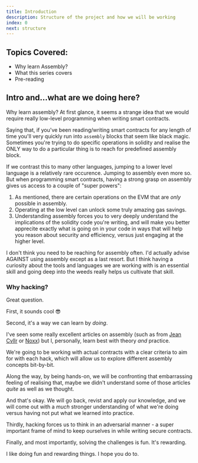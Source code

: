 ```yaml
---
title: Introduction
description: Structure of the project and how we will be working
index: 0
next: structure
---
```


## Topics Covered:

- Why learn Assembly?
- What this series covers
- Pre-reading

## Intro and...what are we doing here?

Why learn assembly? At first glance, it seems a strange idea that we would require really low-level programming when writing smart contracts.

Saying that, if you've been reading/writing smart contracts for any length of time you'll very quickly run into `assembly` blocks that seem like black magic. Sometimes you're trying to do specific operations in solidity and realise the ONLY way to do a particular thing is to reach for predefined assembly block.

If we contrast this to many other languages, jumping to a lower level language is a relatively rare occurence. Jumping to assembly even more so. But when programming smart contracts, having a strong grasp on assembly gives us access to a couple of "super powers":

1. As mentioned, there are certain operations on the EVM that are _only_ possible in assembly.
2. Operating at the low level can unlock some truly amazing gas savings.
3. Understanding assembly forces you to very deeply understand the implications of the solidity code you're writing, and will make you better apprecite exactly what is going on in your code in ways that will help you reason about security and efficiency, versus just engaging at the higher level.

I don't think you need to be reaching for assembly often. I'd actually advise AGAINST using assembly except as a last resort. But I think having a curiosity about the tools and languages we are working with is an essential skill and going deep into the weeds really helps us cultivate that skill.

### Why hacking?

Great question.

First, it sounds cool 😎

Second, it's a way we can learn by _doing_.

I've seen some really excellent articles on assembly (such as from [Jean Cvllr](https://jeancvllr.medium.com/solidity-tutorial-all-about-assembly-5acdfefde05c) or [Noxx](https://noxx.substack.com/p/evm-deep-dives-the-path-to-shadowy)) but I, personally, learn best with theory _and_ practice.

We're going to be working with actual contracts with a clear criteria to aim for with each hack, which will allow us to explore different assembly concepts bit-by-bit.

Along the way, by being hands-on, we will be confronting that embarrassing feeling of realising that, maybe we didn't understand some of those articles _quite_ as well as we thought.

And that's okay. We will go back, revist and apply our knowledge, and we will come out with a _much_ stronger understanding of what we're doing versus having not put what we learned into practice.

Thirdly, hacking forces us to think in an adversarial manner - a super important frame of mind to keep ourselves in while writing secure contracts.

Finally, and most importantly, solving the challenges is fun. It's rewarding.

I like doing fun and rewarding things. I hope you do to.

